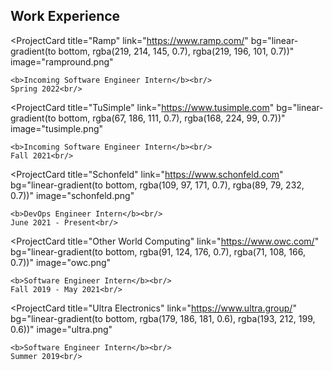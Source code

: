## Work Experience

<ProjectCard
  title="Ramp"
  link="https://www.ramp.com/"
  bg="linear-gradient(to bottom, rgba(219, 214, 145, 0.7), rgba(219, 196, 101, 0.7))"
  image="rampround.png"
>
    <b>Incoming Software Engineer Intern</b><br/>
    Spring 2022<br/>
</ProjectCard>

<ProjectCard
  title="TuSimple"
  link="https://www.tusimple.com"
  bg="linear-gradient(to bottom, rgba(67, 186, 111, 0.7), rgba(168, 224, 99, 0.7))"
  image="tusimple.png"
>
    <b>Incoming Software Engineer Intern</b><br/>
    Fall 2021<br/>
</ProjectCard>

<ProjectCard
  title="Schonfeld"
  link="https://www.schonfeld.com"
  bg="linear-gradient(to bottom, rgba(109, 97, 171, 0.7), rgba(89, 79, 232, 0.7))"
  image="schonfeld.png"
>
    <b>DevOps Engineer Intern</b><br/>
    June 2021 - Present<br/>
</ProjectCard>

<ProjectCard
  title="Other World Computing"
  link="https://www.owc.com/"
  bg="linear-gradient(to bottom, rgba(91, 124, 176, 0.7), rgba(71, 108, 166, 0.7))"
  image="owc.png"
>
    <b>Software Engineer Intern</b><br/>
    Fall 2019 - May 2021<br/>
</ProjectCard>

<ProjectCard
  title="Ultra Electronics"
  link="https://www.ultra.group/"
  bg="linear-gradient(to bottom, rgba(179, 186, 181, 0.6), rgba(193, 212, 199, 0.6))"
  image="ultra.png"
>
    <b>Software Engineer Intern</b><br/>
    Summer 2019<br/>
</ProjectCard>